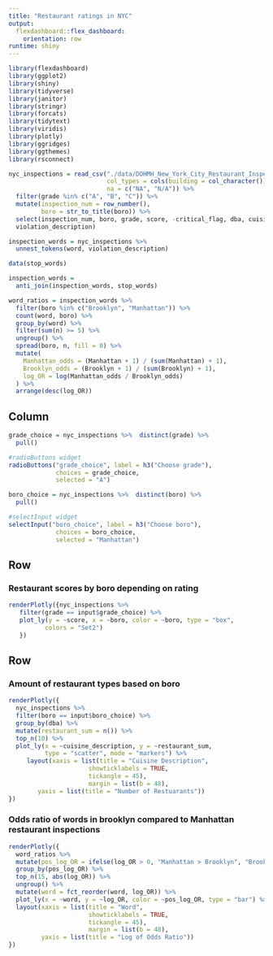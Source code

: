 ```yaml
---
title: "Restaurant ratings in NYC"
output: 
  flexdashboard::flex_dashboard:
    orientation: row
runtime: shiny
---
```


```r
library(flexdashboard)
library(ggplot2)
library(shiny)
library(tidyverse)
library(janitor)
library(stringr)
library(forcats)
library(tidytext)
library(viridis)
library(plotly)
library(ggridges)
library(ggthemes)
library(rsconnect)
```

```r
nyc_inspections = read_csv("./data/DOHMH_New_York_City_Restaurant_Inspection_Results.csv.gz", 
                           col_types = cols(building = col_character()),
                           na = c("NA", "N/A")) %>% 
  filter(grade %in% c("A", "B", "C")) %>% 
  mutate(inspection_num = row_number(),
         boro = str_to_title(boro)) %>% 
  select(inspection_num, boro, grade, score, -critical_flag, dba, cuisine_description, -zipcode, 
  violation_description)

inspection_words = nyc_inspections %>% 
  unnest_tokens(word, violation_description)

data(stop_words)

inspection_words = 
  anti_join(inspection_words, stop_words) 

word_ratios = inspection_words %>%
  filter(boro %in% c("Brooklyn", "Manhattan")) %>% 
  count(word, boro) %>%
  group_by(word) %>% 
  filter(sum(n) >= 5) %>% 
  ungroup() %>%
  spread(boro, n, fill = 0) %>% 
  mutate(
    Manhattan_odds = (Manhattan + 1) / (sum(Manhattan) + 1),
    Brooklyn_odds = (Brooklyn + 1) / (sum(Brooklyn) + 1),
    log_OR = log(Manhattan_odds / Brooklyn_odds)
  ) %>% 
  arrange(desc(log_OR)) 


```



Column {.sidebar}
-----------------------------------------------------------------------
```r

grade_choice = nyc_inspections %>%  distinct(grade) %>%
  pull()

#radioButtons widget
radioButtons("grade_choice", label = h3("Choose grade"),
             choices = grade_choice,
             selected = "A")

boro_choice = nyc_inspections %>%  distinct(boro) %>%
  pull()

#selectInput widget
selectInput("boro_choice", label = h3("Choose boro"),
             choices = boro_choice,
             selected = "Manhattan")


```

Row {.tabset .tabset-fade}
-----------------------------------------------------------------------

### Restaurant scores by boro depending on rating

```r
renderPlotly({nyc_inspections %>%
   filter(grade == input$grade_choice) %>% 
   plot_ly(y = ~score, x = ~boro, color = ~boro, type = "box",
          colors = "Set2")
   })
```

Row {.tabset .tabset-fade}
-----------------------------------------------------------------------

### Amount of restaurant types based on boro

```r
renderPlotly({
  nyc_inspections %>% 
  filter(boro == input$boro_choice) %>%
  group_by(dba) %>%
  mutate(restaurant_sum = n()) %>% 
  top_n(10) %>% 
  plot_ly(x = ~cuisine_description, y = ~restaurant_sum, 
          type = "scatter", mode = "markers") %>%
     layout(xaxis = list(title = "Cuisine Description",
                      showticklabels = TRUE,
                      tickangle = 45),
                      margin = list(b = 48),
        yaxis = list(title = "Number of Restuarants"))
})
```

### Odds ratio of words in brooklyn compared to Manhattan restaurant inspections

```r
renderPlotly({
  word_ratios %>%
  mutate(pos_log_OR = ifelse(log_OR > 0, "Manhattan > Brooklyn", "Brooklyn > Manhattan")) %>% 
  group_by(pos_log_OR) %>%
  top_n(15, abs(log_OR)) %>% 
  ungroup() %>%
  mutate(word = fct_reorder(word, log_OR)) %>% 
  plot_ly(x = ~word, y = ~log_OR, color = ~pos_log_OR, type = "bar") %>% 
  layout(xaxis = list(title = "Word",
                      showticklabels = TRUE,
                      tickangle = 45),
                      margin = list(b = 48),
         yaxis = list(title = "Log of Odds Ratio"))
})
```

